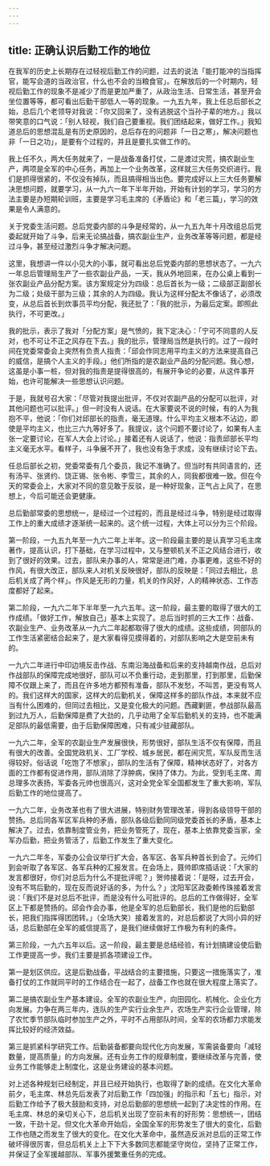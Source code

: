 ```yaml
---
---
---
```

title: 正确认识后勤工作的地位
---




在我军的历史上长期存在过轻视后勤工作的问题，过去的说法「能打能冲的当指挥官，能写会道的当政治官，什么也不会的当粮食官」。在解放后的一个时期内，轻视后勤工作的现象不是减少了而是更加严重了，从政治生活、日常生活，甚至开会坐位置等等，都可看出后勤干部低人一等的现象。一九五九年，我上任总后部长之始，总后几个老领导对我说：「你又回来了，没有逃脱这个当孙子辈的地方。」我以带笑意的口气说：「别人轻视，我们自己要重视。我们团结起来，做好工作。」我知道总后的思想混乱是有历史原因的，总后存在的问题非「一日之寒」，解决问题也非「一日之功」，是要有个过程的，并且是要扎实做工作的。

我上任不久，两大任务就来了，一是战备准备打仗，二是渡过灾荒，搞农副业生产，两项是全军的中心任务，再加上一个业务改革，这样就三大任务交织进行。我们是抓得很紧的，不仅没有掉队，而且搞得相当出色。要完成好以上三大任务要解决思想问题，就要学习，从一九六一年下半年开始，开始有计划的学习，学习的方法主要是办短期轮训班，主要是学习毛主席的《矛盾论》和「老三篇」，学习的效果是令人满意的。

关于党委生活问题。总后党委内部的斗争是经常的，从一九五九年十月改组总后党委起就开始了斗争，后来无论搞战备，搞农副业生产，业务改革等等问题，都是经过斗争，甚至经过激烈斗争才解决问题。

这里，我想讲一件以小见大的小事，就可看出总后党委内部的思想状态了。一九六一年总后管理局生产了一些农副业产品，一天，我从外地回来，在办公桌上看到一张农副业产品分配方案。该方案规定分为四级：总后首长为一级；二级部正副部长为二级；处级干部为三级；其余的人为四级。我认为这样分配太不像话了，必须改变，从总后首长到炊事员平均分配，我还批了：「我的批示，为最后定案。即照此执行，不可更改。」

我的批示，表示了我对「分配方案」是气愤的，我下定决心：「宁可不同意的人反对，也不可让不正之风存在下去。」我的批示，管理局当然是执行的。过了一段时间在党委常委会上突然有负责人指责：「邱会作同志用平均主义的方法来提高自己的威信，是搞个人主义的手段。」他们所指的是农副业产品的分配问题。我心想，这虽是小事一桩，但对我的指责是提得很高的，有展开争论的必要，从这件事开始，也许可能解决一些思想认识问题。

于是，我就号召大家：「尽管对我提出批评，不仅对农副产品的分配可以批评，对其他问题也可以批评。」但一时没有人说话。在大家要说不说的时候，有的人为我抱不平，他说：「你们对邱部长的指责，毫无道理。什么平均主义根本不沾边，即使是平均主义，也比三六九等好多了。我提议，这个问题不要讨论了，如果有人主张一定要讨论，在军人大会上讨论。」接着还有人说话了，他说：指责邱部长平均主义毫无水平。看样子，斗争展不开了，我也没有急于求成，没有继续讨论下去。

任总后部长之初，党委常委有几个委员，我记不准确了。但当时有共同语言的，还有汤平、张贤约、饶正锡、张令彬、李雪三，其余的人，同我都很难一致。但在今天的常委会上，大家对不同的意见敢于反驳，是一种好现象，正气占上风了，在思想上，今后可能还会更健康。

总后勤部常委的思想统一，是经过一个过程的，而且是经过斗争，特别是经过取得工作上的重大成绩才逐渐统一起来的。这个统一过程，大体上可以分为三个阶段。

第一阶段，一九五九年至一九六二年上半年。这一阶段最主要的是认真学习毛主席著作，提高认识，打下基础，在学习过程中，又与整顿机关不正之风结合进行，收到了很好的效果。过去，部队来办事的人，常常是进门难，办事更难，这些不好的作风，有很大改正，部队来人对机关反映很好，部队的反映是：「同过去相比，总后机关成了两个样」。作风是无形的力量，机关的作风好，人的精神状态、工作态度都好了起来。

第二阶段，一九六二年下半年至一九六五年。这一阶段，最主要的取得了很大的工作成绩。「做好工作，解放自己」基本上实现了。总后当时抓的三大工作：战备、农副业生产、业务改革从一九六二年起都取得了很大的成绩。这些成绩，同部队的工作生活紧密结合起来了，是大家看得见摸得着的，对部队影响之大是空前未有的。

一九六二年进行中印边境反击作战、东南沿海战备和后来的支持越南作战，总后对作战部队的保障完成地很好，部队可以不负重行动，走到那里，打到那里，后勤保障不仅跟上来了，而且在许多地方都预有准备，部队不发愁，不叫苦，更没有骂人的。我们这样大的国家，这样大的后勤机关，保障这样多的部队作战，本来就不应当有什么困难的，但同过去相比，又是变化极大的问题。西藏剿匪，参战部队最高到过九万人，后勤保障是费了大劲的，几乎动用了全军后勤机关的支持，也不能满足部队的最低需要，由于后勤保障困难，只有减少驻藏部队。

一九六二年，全军的农副业生产发展很快，形势很好，部队生活不仅有保障，而且有很大的改善。全国党政机关、工厂学校、城乡居民，都在闹灾荒，军队反而生活得较好。俗话说「吃饱了不想家」，部队的生活有了保障，精神状态好了，对各方面的工作都有促进作用，部队消除了浮肿病，保持了体力。为此，受到毛主席、周总理多次表扬，军委各元帅也很高兴，这对全党全军全国都发生了重大影响，军队后勤工作的地位提高了。

一九六二年，业务改革也有了很大进展，特别财务管理改革，得到各级领导干部的赞扬。总后同各军区军兵种的矛盾，部队各级后勤同同级党委首长的矛盾，基本上解决了。过去，依靠制度管业务，把业务管死了，现在，基本上依靠党委当家，全军办后勤，把业务管活了，后勤工作发生了重大变化。

一九六二年冬，军委办公会议举行扩大会，各军区、各军兵种首长到会了。元帅们到会听取了各军区、各军兵种的汇报发言。在会场上，聂帅即席插话说：「大家的发言都很好，你们对总后为什么不提批评呢？」贺帅接着说：「是呀，过去开会，没有不骂后勤的，现在反而说好话的多，为什么？」沈阳军区政委赖传珠接着发言说：「我们不是对总后不批评，而是没有什么可批评的。总后的工作做得好，全军区上下都是赞扬的。邱会作会办事，他是全军的总后勤部长，我们是他的后勤部长，把我们指挥得团团转。」（全场大笑）接着发言的，对总后都说了大同小异的好话，总后勤部在全军的威信提高了，是我们继续做好工作极为有利的条件。

第三阶段，一九六五年以后。这一阶段，最主要是总结经验，有计划搞建设使后勤工作更提高一步。我们主要是抓各项建设工作。

第一是划区供应。这是后勤战备，平战结合的主要措施，只要这一措施落实了，准备打仗的工作就同平时的工作结合在一起了，战备工作也就在很大程度上落实了。

第二是搞农副业生产基本建设。全军的农副业生产，向田园化、机械化、企业化方向发展。力争在两三年内，连队的生产实行业余生产，农场生产实行企业管理，除了农忙季节部队临时参加生产之外，平时不占用部队时间，全军的农场都力求能发挥比较好的经济效益。

第三是抓紧科学研究工作。后勤装备都要向现代化方向发展，军需装备要向「减轻数量，提高质量」的方向发展。还有业务工作的规章制度，要继续改革与完善，使业务工作能够走上制度化，这是业务建设的基本问题。

对上述各种规划已经制定，并且已经开始执行，也取得了新的成绩。在文化大革命前夕，毛主席、林总先后发表了对后勤工作「四加强」的指示和「五七」指示，对后勤工作给予了极大鼓励和支持，对总后勤部的思想统一起到了决定性的作用。在毛主席、林总的亲切关心下，总后机关出现了空前未有的好形势：思想统一，团结一致，干劲十足。但文化大革命开始后，全国全军的形势发生了很大的变化，后勤工作也随之而发生了很大的变化。在文化大革命中，虽然造反派对总后的正常工作破坏得很厉害，但总后机关上上下下大多数同志都能坚守岗位，坚持了正常工作，并保证了全军援越部队、军事外援繁重任务的完成。